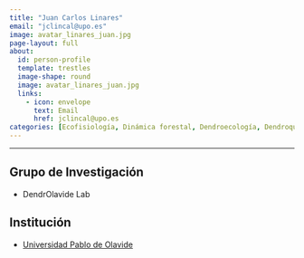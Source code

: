 ```yaml
---
title: "Juan Carlos Linares"
email: "jclincal@upo.es"  
image: avatar_linares_juan.jpg
page-layout: full
about: 
  id: person-profile
  template: trestles
  image-shape: round
  image: avatar_linares_juan.jpg
  links:
    - icon: envelope
      text: Email
      href: jclincal@upo.es
categories: [Ecofisiología, Dinámica forestal, Dendroecología, Dendroquímica, Genética]
---
```


<hr>

:::{#person-profile}

## Grupo de Investigación
- DendrOlavide Lab

## Institución
- [Universidad Pablo de Olavide](https://www.upo.es/)

:::
